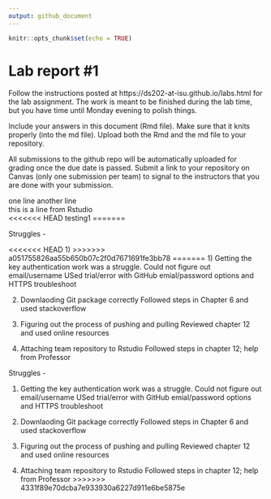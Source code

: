 ```yaml
---
output: github_document
---
```


<!-- README.md is generated from README.Rmd. Please edit the README.Rmd file -->


```r
knitr::opts_chunk$set(echo = TRUE)
```

# Lab report #1

Follow the instructions posted at https://ds202-at-isu.github.io/labs.html for the lab assignment. The work is meant to be finished during the lab time, but you have time until Monday evening to polish things.

Include your answers in this document (Rmd file). Make sure that it knits properly (into the md file). Upload both the Rmd and the md file to your repository.  

All submissions to the github repo will be automatically uploaded for grading once the due date is passed.
Submit a link to your repository on Canvas (only one submission per team) to signal to the instructors that you are done with your submission.

one line another line  
this is a line from Rstudio  
<<<<<<< HEAD
testing1
=======

Struggles -

<<<<<<< HEAD
1) 
>>>>>>> a051755826aa55b650b07c2f0d7671691fe3bb78
=======
1) Getting the key authentication work was a struggle. Could not figure out email/username 
USed trial/error with GitHub emial/password options and HTTPS troubleshoot

2) Downlaoding Git package correctly
Followed steps in Chapter 6 and used stackoverflow

3) Figuring out the process of pushing and pulling 
Reviewed chapter 12 and used online resources

4) Attaching team repository to Rstudio
Followed steps in chapter 12; help from Professor

Struggles -

1)  Getting the key authentication work was a struggle. Could not figure
    out email/username USed trial/error with GitHub emial/password
    options and HTTPS troubleshoot

2)  Downlaoding Git package correctly Followed steps in Chapter 6 and
    used stackoverflow

3)  Figuring out the process of pushing and pulling Reviewed chapter 12
    and used online resources

4)  Attaching team repository to Rstudio Followed steps in chapter 12;
    help from Professor
>>>>>>> 4331f89e70dcba7e933930a6227d911e6be5875e
